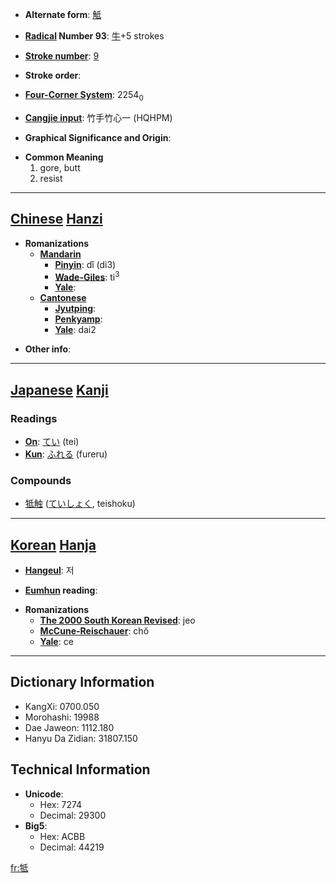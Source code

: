* '''Alternate form''': [[觝]]

* '''[[Wiktionary:Chinese radical index| Radical]] Number 93''': [[Wiktionary:Chinese radical index 牛|牛]]+5 strokes

* '''[[Wiktionary:Chinese total strokes index|Stroke number]]''': [[Wiktionary:Chinese total strokes index 9|9]]

* '''Stroke order''': 

* '''[[Wiktionary:Chinese four corner index|Four-Corner System]]''': 2254<sub>0</sub>

* '''[[Wiktionary:Chinese Cangjie index|Cangjie input]]''': 竹手竹心一 (HQHPM)

* '''Graphical Significance and Origin''': 

* '''Common Meaning'''
*#gore, butt
*# resist


----

== [[Chinese]] [[Hanzi]] ==

* '''Romanizations'''
** '''[[Mandarin]]'''
*** '''[[Pinyin]]''': dǐ (di3)
*** '''[[Wade-Giles]]''': ti<sup>3</sup>
*** '''[[Yale]]''': 
** '''[[Cantonese]]'''
*** '''[[Jyutping]]''':
*** '''[[Penkyamp]]''': 
*** '''[[Yale]]''': dai2

* '''Other info''': 

----

== [[Japanese]] [[Kanji]] ==

===Readings===
* '''[[On]]''': [[てい]] (tei)
* '''[[Kun]]''': [[ふれる]] (fureru)
===Compounds===
*[[牴触]] ([[ていしょく]], teishoku)
----

== [[Korean]] [[Hanja]] ==

* '''[[Hangeul]]''': 저

* '''[[Eumhun]] reading''': 

* '''Romanizations'''
** '''[[The 2000 South Korean Revised Romanization|The 2000 South Korean Revised]]''': jeo
** '''[[McCune-Reischauer]]''': chŏ
** '''[[Yale]]''': ce

----

== Dictionary Information ==

* KangXi: 0700.050
* Morohashi: 19988
* Dae Jaweon: 1112.180
* Hanyu Da Zidian: 31807.150

== Technical Information ==

* '''Unicode''':
** Hex: 7274
** Decimal: 29300
* '''Big5''':
** Hex: ACBB
** Decimal: 44219

[[fr:牴]]